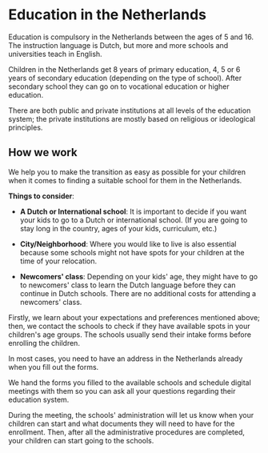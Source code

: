 
# Education in the Netherlands
Education is compulsory in the Netherlands between the ages of 5 and 16. The instruction language is Dutch, but more and more schools and universities teach in English.

Children in the Netherlands get 8 years of primary education, 4, 5 or 6 years of secondary education (depending on the type of school). After secondary school they can go on to vocational education or higher education.

There are both public and private institutions at all levels of the education system; the private institutions are mostly based on religious or ideological principles.

<Youtube id="uuJ82w2CnJk" />

## How we work
We help you to make the transition as easy as possible for your children when it comes to finding a suitable school for them in the Netherlands.

**Things to consider**:

- **A Dutch or International school**: It is important to decide if you want your kids to go to a Dutch or international school. (If you are going to stay long in the country, ages of your kids, curriculum, etc.)

- **City/Neighborhood**: Where you would like to live is also essential because some schools might not have spots for your children at the time of your relocation.

- **Newcomers' class**: Depending on your kids' age, they might have to go to newcomers' class to learn the Dutch language before they can continue in Dutch schools. There are no additional costs for attending a newcomers' class.

Firstly, we learn about your expectations and preferences mentioned above; then, we contact the schools to check if they have available spots in your children's age groups. The schools usually send their intake forms before enrolling the children.

<Callout>
    In most cases, you need to have an address in the Netherlands already when you fill out the forms.
</Callout>

We hand the forms you filled to the available schools and schedule digital meetings with them so you can ask all your questions regarding their education system.

During the meeting, the schools' administration will let us know when your children can start and what documents they will need to have for the enrollment. Then, after all the administrative procedures are completed, your children can start going to the schools.
